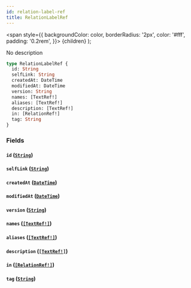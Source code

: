 ```yaml
---
id: relation-label-ref
title: RelationLabelRef
---
```


<span
style={{
      backgroundColor: color,
      borderRadius: '2px',
      color: '#fff',
      padding: '0.2rem',
    }}>
{children}
</span>
);

No description

```graphql
type RelationLabelRef {
  id: String
  selfLink: String
  createdAt: DateTime
  modifiedAt: DateTime
  version: String
  names: [TextRef!]
  aliases: [TextRef!]
  description: [TextRef!]
  in: [RelationRef!]
  tag: String
}
```

### Fields

#### `id` ([`String`](/docs/schema/scalars/string))

#### `selfLink` ([`String`](/docs/schema/scalars/string))

#### `createdAt` ([`DateTime`](/docs/schema/scalars/date-time))

#### `modifiedAt` ([`DateTime`](/docs/schema/scalars/date-time))

#### `version` ([`String`](/docs/schema/scalars/string))

#### `names` ([`[TextRef!]`](/docs/schema/inputs/text-ref))

#### `aliases` ([`[TextRef!]`](/docs/schema/inputs/text-ref))

#### `description` ([`[TextRef!]`](/docs/schema/inputs/text-ref))

#### `in` ([`[RelationRef!]`](/docs/schema/inputs/relation-ref))

#### `tag` ([`String`](/docs/schema/scalars/string))
